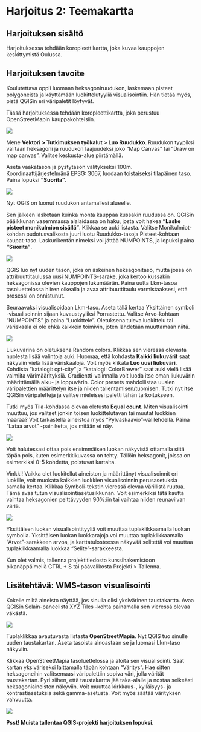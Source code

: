 # Harjoitus 2: Teemakartta

## Harjoituksen sisältö

Harjoituksessa tehdään koropleettikartta, joka kuvaa kauppojen keskittymistä Oulussa.

## Harjoituksen tavoite

Koulutettava oppii luomaan heksagoniruudukon, laskemaan pisteet polygoneista ja käyttämään luokittelutyyliä visualisointiin. Hän tietää myös, pistä QGISin eri väripaletit löytyvät.

Tässä harjoituksessa tehdään koropleettikartta, joka perustuu OpenStreetMapin kauppakohteisiin.

![](img/harjoitus3/img1.png)

Mene **Vektori \> Tutkimuksen työkalut \> Luo Ruudukko**. Ruudukon tyypiksi valitaan heksagoni ja ruudukon laajuudeksi joko "Map Canvas" tai "Draw on map canvas". Valitse keskusta-alue piirtämällä.

Aseta vaakatason ja pystytason välitykseksi 100m. Koordinaattijärjestelmänä EPSG: 3067, luodaan toistaiseksi tilapäinen taso. Paina lopuksi **"Suorita"**.

![](img/harjoitus3/img2.png)

Nyt QGIS on luonut ruudukon antamallesi alueelle.

Sen jälkeen lasketaan kuinka monta kauppaa kussakin ruudussa on. QGISin pääikkunan vasemmassa alalaidassa on haku, josta voit hakea **"Laske pisteet monikulmion sisällä"**. Klikkaa se auki listasta. Valitse Monikulmiot-kohdan pudotusvalikosta juuri luotu Ruudukko-tasoja Pisteet-kohtaan kaupat-taso. Laskurikentän nimeksi voi jättää NUMPOINTS, ja lopuksi paina **"Suorita"**.

![](img/harjoitus3/img3.png)

QGIS luo nyt uuden tason, joka on äskeinen heksagonitaso, mutta jossa on attribuuttitaulussa uusi NUMPOINTS-sarake, joka kertoo kussakin heksagonissa olevien kauppojen lukumäärän. Paina uutta Lkm-tasoa tasoluettelossa hiiren oikealla ja avaa attribuuttitaulu varmistaaksesi, että prosessi on onnistunut.

Seuraavaksi visualisoidaan Lkm-taso. Aseta tällä kertaa Yksittäinen symboli -visualisoinnin sijaan kuvaustyyliksi Porrastettu. Valitse Arvo-kohtaan "NUMPOINTS" ja paina "Luokittele". Oletuksena tuleva luokittelu tai väriskaala ei ole ehkä kaikkein toimivin, joten lähdetään muuttamaan niitä.

![](img/harjoitus3/img4.png)

Liukuvärinä on oletuksena Random colors. Klikkaa sen vieressä olevasta nuolesta lisää valintoja auki. Huomaa, että kohdasta **Kaikki liukuvärit** saat näkyviin vielä lisää väriskaaloja. Voit myös klikata **Luo uusi liukuväri**. Kohdista "katalogi: cpt-city" ja "katalogi: ColorBrewer" saat auki vielä lisää valmiita värimäärityksiä. Gradientti-valinnalla voit luoda itse oman liukuvärin määrittämällä alku- ja loppuvärin. Color presets mahdollistaa uusien väripalettien määrittelyn itse ja niiden tallentamisen/tuomisen. Tutki nyt itse QGISin väripaletteja ja valitse mieleisesi paletti tähän tarkoitukseen.

Tutki myös Tila-kohdassa olevaa oletusta **Equal count**. Miten visualisointi muuttuu, jos valitset jonkin toisen luokittelutavan tai muutat luokkien määrää? Voit tarkastella aineistoa myös "Pylväskaavio"-välilehdellä. Paina "Lataa arvot" -painiketta, jos mitään ei näy.

![](img/harjoitus3/img5.png)

Voit halutessasi ottaa pois ensimmäisen luokan näkyvistä ottamalla siitä täpän pois, kuten esimerkkikuvassa on tehty. Tällöin heksagonit, joissa on esimerkiksi 0-5 kohdetta, poistuvat kartalta.

::: hint-box
Vinkki! Vaikka olet luokitellut aineiston ja määrittänyt visualisoinnit eri luokille, voit muokata kaikkien luokkien visualisoinnin perusasetuksia samalla kertaa. Klikkaa Symboli-tekstin vieressä olevaa värillistä ruutua. Tämä avaa tutun visualisointiasetusikkunan. Voit esimerkiksi tätä kautta vaihtaa heksagonien peittävyyden 90%:iin tai vaihtaa niiden reunaviivan väriä.
:::

![](img/harjoitus3/img8.png)

Yksittäisen luokan visualisointityyliä voit muuttaa tuplaklikkaamalla luokan symbolia. Yksittäisen luokan luokkarajoja voi muuttaa tuplaklikkaamalla "Arvot"-sarakkeen arvoa, ja karttatulosteessa näkyvää selitettä voi muuttaa tuplaklikkaamalla luokkaa "Selite"-sarakkeesta.

Kun olet valmis, tallenna projektitiedosto kurssihakemistoon pikanäppäimellä CTRL + S tai päävalikosta Projekti \> Tallenna.

## Lisätehtävä: WMS-tason visualisointi

Kokeile miltä aineisto näyttää, jos sinulla olisi yksivärinen taustakartta. Avaa QGISin Selain-paneelista XYZ Tiles -kohta painamalla sen vieressä olevaa väkästä.

![](img/harjoitus3/img6.png)

Tuplaklikkaa avautuvasta listasta **OpenStreetMapia**. Nyt QGIS tuo sinulle uuden taustakartan. Aseta tasoista ainoastaan se ja luomasi Lkm-taso näkyviin.

Klikkaa OpenStreetMapia tasoluettelossa ja aloita sen visualisointi. Saat kartan yksiväriseksi laittamalla täpän kohtaan "Väritys". Hae sitten heksagoneihin valitsemaasi väripalettiin sopiva väri, jolla värität taustakartan. Pyri siihen, että taustakartta jää taka-alalle ja nostaa selkeästi heksagoniaineiston näkyviin. Voit muuttaa kirkkaus-, kylläisyys- ja kontrastiasetuksia sekä gamma-asetusta. Voit myös säätää värityksen vahvuutta.

![](img/harjoitus3/img7.png)

::: hint-box
**Psst! Muista tallentaa QGIS-projekti harjoituksen lopuksi.**
:::
